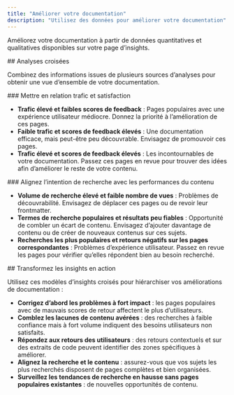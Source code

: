 ```yaml
---
title: "Améliorer votre documentation"
description: "Utilisez des données pour améliorer votre documentation"
---
```


Améliorez votre documentation à partir de données quantitatives et qualitatives disponibles sur votre page d’insights.

<div id="cross-analytics-insights">
  ## Analyses croisées
</div>

Combinez des informations issues de plusieurs sources d’analyses pour obtenir une vue d’ensemble de votre documentation.

<div id="correlate-traffic-and-satisfaction">
  ### Mettre en relation trafic et satisfaction
</div>

- **Trafic élevé et faibles scores de feedback** : Pages populaires avec une expérience utilisateur médiocre. Donnez la priorité à l’amélioration de ces pages.
- **Faible trafic et scores de feedback élevés** : Une documentation efficace, mais peut-être peu découvrable. Envisagez de promouvoir ces pages.
- **Trafic élevé et scores de feedback élevés** : Les incontournables de votre documentation. Passez ces pages en revue pour trouver des idées afin d’améliorer le reste de votre contenu.

<div id="match-search-intent-with-content-performance">
  ### Alignez l’intention de recherche avec les performances du contenu
</div>

- **Volume de recherche élevé et faible nombre de vues** : Problèmes de découvrabilité. Envisagez de déplacer ces pages ou de revoir leur frontmatter.
- **Termes de recherche populaires et résultats peu fiables** : Opportunité de combler un écart de contenu. Envisagez d’ajouter davantage de contenu ou de créer de nouveaux contenus sur ces sujets.
- **Recherches les plus populaires et retours négatifs sur les pages correspondantes** : Problèmes d’expérience utilisateur. Passez en revue les pages pour vérifier qu’elles répondent bien au besoin recherché.

<div id="put-insights-into-action">
  ## Transformez les insights en action
</div>

Utilisez ces modèles d’insights croisés pour hiérarchiser vos améliorations de documentation :

- **Corrigez d’abord les problèmes à fort impact** : les pages populaires avec de mauvais scores de retour affectent le plus d’utilisateurs.
- **Comblez les lacunes de contenu avérées** : des recherches à faible confiance mais à fort volume indiquent des besoins utilisateurs non satisfaits.
- **Répondez aux retours des utilisateurs** : des retours contextuels et sur des extraits de code peuvent identifier des zones spécifiques à améliorer.
- **Alignez la recherche et le contenu** : assurez-vous que vos sujets les plus recherchés disposent de pages complètes et bien organisées.
- **Surveillez les tendances de recherche en hausse sans pages populaires existantes** : de nouvelles opportunités de contenu.